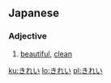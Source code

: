 ==Japanese==
===Adjective===
{{ja-adj|h|decl=な|rom=kirei}}
# {{ja-def|綺麗}} [[beautiful]], [[clean]]

[[ku:きれい]]
[[lo:きれい]]
[[pl:きれい]]